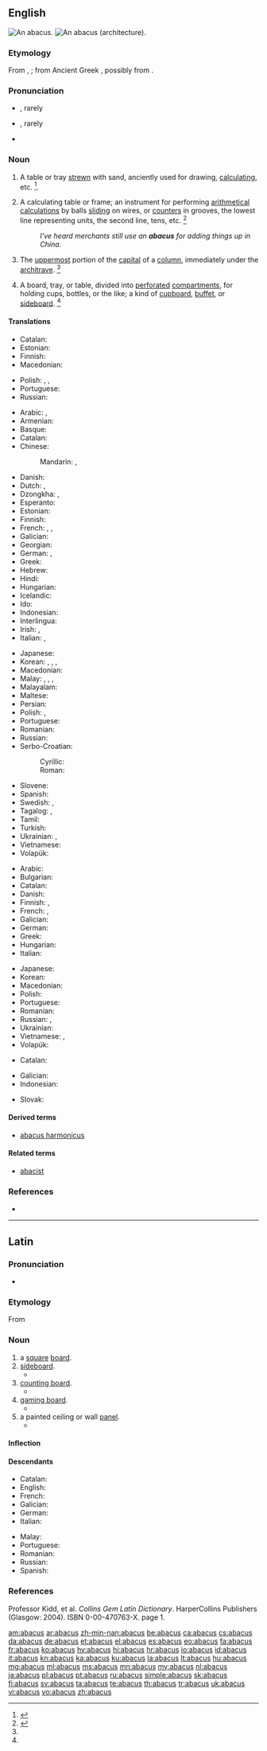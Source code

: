 ==English==
[[Image:Boulier1.JPG|thumb|An abacus.]]
[[Image:Abacus - architecture (PSF).png|thumb|An abacus (architecture).]]
{{wikisource1911Enc|Abacus}}

===Etymology===
From {{etyl|la|en}} {{term|abacus|lang=la}}, {{term|abax|lang=la}}; from Ancient Greek {{term|ἄβαξ||board covered with sand|tr=abaks|lang=grc}}, possibly from {{etyl|he|en}} {{term|אבק||dust|tr=āvāq|lang=he}}.

===Pronunciation===
* {{a|RP}} {{IPA|/ˈæb.ə.kəs/|/əˈbæk.əs/|lang=en}}, rarely {{IPA|/əˈbɑk.əs/|lang=en}}
* {{a|GenAm}} {{IPA|/ˈæb.ə.kəs/|/əˈbæk.əs/|lang=en}}, rarely {{IPA|/əˈbɑk.əs/|lang=en}}
* {{audio|en-us-abacus.ogg|Audio (US)|lang=en}}

===Noun===
{{en-noun|abaci|abacuses}}

# {{context|obsolete|lang=en}} A table or tray [[strewn]] with sand, anciently used for drawing, [[calculating]], etc. {{defdate|Attested from around 1350 (1387) until around 1470.}}<ref>{{R:CDOE|page=2}}</ref>.
# A calculating table or frame; an instrument for performing [[arithmetical]] [[calculations]] by balls [[sliding]] on wires, or [[counters]] in grooves, the lowest line representing units, the second line, tens, etc. {{defdate|First attested in the late 17<sup>th</sup> century.}}<ref name=SOED>{{R:SOED5|page=2}}</ref>
#: ''I've heard merchants still use an '''abacus''' for adding things up in China.''
# {{context|architecture|lang=en}} The [[uppermost]] portion of the [[capital]] of a [[column]], immediately under the [[architrave]]. {{defdate|First attested in the mid 16<sup>th</sup> century.}}<ref name=SOED/>
# A board, tray, or table, divided into [[perforated]] [[compartments]], for holding cups, bottles, or the like; a kind of [[cupboard]], [[buffet]], or [[sideboard]]. {{defdate|First attested in the late 18<sup>th</sup> century.}}<ref name=SOED/>

====Translations====
{{trans-top|obsolete: tray of sand for calculating}}
* Catalan: {{t+|ca|àbac|m}}
* Estonian: {{t+|et|abakus}}
* Finnish: {{t+|fi|abakus}}
* Macedonian: {{t|mk|абак|m|tr=ábak|sc=Cyrl}}
{{trans-mid}}
* Polish: {{t+|pl|abakus|m}}, {{t+|pl|abak|m}}, {{t+|pl|liczydło|n}}
* Portuguese: {{t+|pt|ábaco|m}}
* Russian: {{t+|ru|абак|m|tr=abák}}
{{trans-bottom}}

{{trans-top|calculating frame}}
* Arabic: {{t|ar|معد|m|tr=miʕad|sc=Arab}}, {{t|ar|معداد|m|tr=miʕdād|sc=Arab}}
* Armenian: {{t|hy|համրիչ}}
* Basque: {{t|eu|abako}}
* Catalan: {{t+|ca|àbac|m}}
* Chinese:
*: Mandarin: {{t|cmn|算盤}}, {{t+|cmn|算盘|tr=suànpán}}
* Danish: {{t+|da|kugleramme}}
* Dutch: {{t+|nl|telraam|n}}, {{t+|nl|abacus|m}}
* Dzongkha: {{t|dz|རྩིས་འཕྲེང༌།|sc=Tibt}}, {{t|dz|རྩིས་འཕྲེང༌།|sc=Tibt}}
* Esperanto: {{t+|eo|abako}}
* Estonian: {{t+|et|arvelaud}}
* Finnish: {{t+|fi|helmitaulu}}
* French: {{t+|fr|abaque|m}}, {{t+|fr|boulier|m}}, {{t|fr|boulier compteur|m}}
* Galician: {{t+|gl|ábaco|m}}
* Georgian: {{t+|ka|საანგარიშო|tr=saangarišo|sc=Geor}}
* German: {{t+|de|Abakus|m}}, {{t|de|Rechenbrett|n}}
* Greek: {{t+|el|άβακας|m|tr=ávakas}}
* Hebrew: {{t+|he|חשבונייה|tr=kheshboniya|f}}
* Hindi: {{t|hi|गिनतारा|m}}
* Hungarian: {{t+|hu|abakusz}}
* Icelandic: {{t|is|talnagrind|f}}
* Ido: {{t+|io|abako}}
* Indonesian: {{t+|id|sempoa}}
* Interlingua: {{t+|ia|abaco}}
* Irish: {{t+|ga|abacas|m}}, {{t|ga|fráma comhairimh|m}}
* Italian: {{t+|it|abaco|m}}, {{t+|it|pallottoliere|m}}
{{trans-mid}}
* Japanese: {{t+|ja|算盤|tr=[[そろばん]], soroban}}
* Korean: {{t+|ko|수판|tr=[[數板]], supan|sc=Hang}}, {{t|ko|산판|tr=[[算板]], sanpan|sc=Hang}}, {{t|ko|셈판|tr=[[셈板]], sempan|sc=Hang}}, {{t+|ko|주판|tr=[[籌板]], [[珠板]], jupan|sc=Hang}}
* Macedonian: {{t|mk|сметалка|f|tr=smétalka|sc=Cyrl}}
* Malay: {{t+|ms|sempoa}}, {{t|ms|sepua}}, {{t|ms|abakus}}, {{t|ms|dekak-dekak}}
* Malayalam: {{t+|ml|മണിച്ചട്ടം}}
* Maltese: {{t|mt|abaku|m}}
* Persian: {{t|fa|چتکه|tr=čotke}}
* Polish: {{t+|pl|liczydło|n}}, {{t+|pl|abakus|m}}
* Portuguese: {{t+|pt|ábaco|m}}
* Romanian: {{t+|ro|abac|n}}
* Russian: {{t+|ru|счёты|m-p|tr=sčóty}}
* Serbo-Croatian:
*: Cyrillic: {{t|sh|рачунаљка|f}}
*: Roman: {{t+|sh|računaljka|f}}
* Slovene: {{t+|sl|abak|m}}
* Spanish: {{t+|es|ábaco|m}}
* Swedish: {{t+|sv|kulram|c}}, {{t+|sv|abakus}}
* Tagalog: {{t+|tl|abakus}}, {{t|tl|abako}}
* Tamil: {{t+|ta|மணிச்சட்டம்|tr=maṇichaṭṭam}}
* Turkish: {{t+|tr|abaküs}}
* Ukrainian: {{t|uk|рахівниця|f}}, {{t+|uk|абак|m}}
* Vietnamese: {{t+|vi|bàn tính}}
* Volapük: {{t+|vo|bakud}}
{{trans-bottom}}

{{trans-top|uppermost member of the capital of a column}}
* Arabic: {{t|ar|ناصية |f|tr=nāṣeya|sc=Arab}}
* Bulgarian: {{t|bg|абак|m|tr=abák|sc=Cyrl}}
* Catalan: {{t+|ca|àbac|m}}
* Danish: {{t+|da|abacus}}
* Finnish: {{t|fi|katelaatta}}, {{t+|fi|abakus}}
* French: {{t+|fr|abaque|f}}, {{t+|fr|tailloir|m}}
* Galician: {{t+|gl|ábaco|m}}
* German: {{t|de|Kapitelldeckplatte|f}}
* Greek: {{t+|el|άβακας|m|tr=ávakas|sc=Grek}}
* Hungarian: {{t+|hu|abakusz}}
* Italian: {{t+|it|abaco|m}}
{{trans-mid}}
* Japanese: {{t|ja|頂板|tr=[[ちょうばん]], chōban}}
* Korean: {{t|ko|정판|tr=[[頂板]], jeongpan|sc=Hang}}
* Macedonian: {{t|mk|абак|m|tr=ábak|sc=Cyrl}}
* Polish: {{t+|pl|abakus|m}}
* Portuguese: {{t+|pt|ábaco|m}}
* Romanian: {{t+|ro|abacă|f}}
* Russian: {{t+|ru|абак|m|tr=abák}}, {{t+|ru|абака|f|tr=abáka}}
* Ukrainian: {{t+|uk|абак|m}}
* Vietnamese: {{t|vi|đầu cột}}, {{t|vi|đỉnh cột}}
* Volapük: {{t+|vo|baakud}}
{{trans-bottom}}

{{trans-top|board for holding cups, etc}}
* Catalan: {{t+|ca|àbac|m}}
{{trans-mid}}
{{trans-bottom}}

{{checktrans-top}}
* Galician: {{t+check|gl|ábaco}}
* Indonesian: {{t+check|id|abakus}}
{{trans-mid}}
* Slovak: {{qualifier|2}} {{t-check|sk|počítadlo|n}}
{{trans-bottom}}

====Derived terms====
* [[abacus harmonicus]]

====Related terms====
* [[abacist]]

===References===
<references/>
* {{R:Webster 1913}}

----

==Latin==

===Pronunciation===
* {{IPA|/ˈa.ba.kʊs/|lang=la}}

===Etymology===
From {{etyl|grc|la}} {{term|ἄβαξ||board|tr=abax|lang=grc}}

===Noun===
{{la-noun|abacus|abaci|abacī|m|second}}

# a [[square]] [[board]].
# [[sideboard]].
#* {{Q|la|Cicero|In Verrem|II|4|35|quote=Ab hoc '''abaci''' vasa omnia, ut exposita fuerunt, abstulit.|trans=From this place he removed all the '''sideboard's''' dishes, since they had been exposed.}}
# [[counting board]].
#* {{Q|la|Persius|Saturae|I|131|quote=...nec qui '''abaco''' numeros et secto in pulvere metas / scit risisse vafer, multum gaudere paratus, / si cynico barbam petulans nonaria vellat.|trans=...nor the man who has the wit to laugh at the figures on the '''counting board''' and the cones drawn in sand, ready to go off in ecstasies if a prostitute pulls a Cynic by the beard.}}
# [[gaming board]].
#* {{Q|la|Suetonius|De vita Caesarum|Neronis|XXII|1|quote=Sed cum inter initia imperii eburneis quadrigis cotidie in '''abaco''' luderet, ad omnis etiam minimos circenses e secessu commeabat, primo clam, deinde propalam, ut nemini dubium esset eo die utique affuturum.|trans=But in the early stages of his rule he used to play every day on a '''gaming board''' with ivory chariots. He would also travel from his retreat to the Circus games, even the least important ones, at first in secret and then openly. As a result, no one was in any doubt that he would be present in Rome that day at least.}}
# a painted ceiling or wall [[panel]].
#* {{Q|la|Pliny the Elder|Naturalis Historia|XXXIII|56|quote=Hoc autem et Attico ad lumina utuntur, ad '''abacos''' non nisi marmoroso, quoniam marmor in eo resistit amaritudini calcis.|trans=This and the Attic sort they used for high lights, for '''panels''' none but the marmorean kind, because the marble in it resists acridity of the lime.}}

====Inflection====
{{la-decl-2nd|abac}}

====Descendants====
{{top2}}
* Catalan: {{l/ca|àbac}}
* English: {{l/en|abacus}}
* French: {{l/fr|abaque}}
* Galician: {{l|gl|ábaco}}
* German: {{l/de|Abakus}}
* Italian: {{l|it|abaco}}
{{mid2}}
* Malay: {{l|ms|abakus}}
* Portuguese: {{l/pt|ábaco}}
* Romanian: {{l|ro|abac}}
* Russian: {{l|ru|аба́к|g=m|sc=Cyrl|tr=abák}}
* Spanish: {{l/es|ábaco}}
{{bottom}}

===References===
Professor Kidd, et al. ''Collins Gem Latin Dictionary''. HarperCollins Publishers (Glasgow: 2004). ISBN 0-00-470763-X. page 1.

[[am:abacus]]
[[ar:abacus]]
[[zh-min-nan:abacus]]
[[be:abacus]]
[[ca:abacus]]
[[cs:abacus]]
[[da:abacus]]
[[de:abacus]]
[[et:abacus]]
[[el:abacus]]
[[es:abacus]]
[[eo:abacus]]
[[fa:abacus]]
[[fr:abacus]]
[[ko:abacus]]
[[hy:abacus]]
[[hi:abacus]]
[[hr:abacus]]
[[io:abacus]]
[[id:abacus]]
[[it:abacus]]
[[kn:abacus]]
[[ka:abacus]]
[[ku:abacus]]
[[la:abacus]]
[[lt:abacus]]
[[hu:abacus]]
[[mg:abacus]]
[[ml:abacus]]
[[ms:abacus]]
[[mn:abacus]]
[[my:abacus]]
[[nl:abacus]]
[[ja:abacus]]
[[pl:abacus]]
[[pt:abacus]]
[[ru:abacus]]
[[simple:abacus]]
[[sk:abacus]]
[[fi:abacus]]
[[sv:abacus]]
[[ta:abacus]]
[[te:abacus]]
[[th:abacus]]
[[tr:abacus]]
[[uk:abacus]]
[[vi:abacus]]
[[vo:abacus]]
[[zh:abacus]]